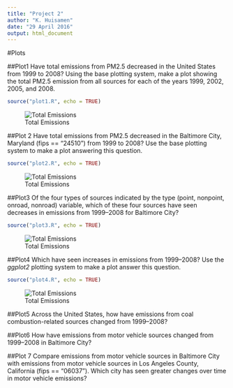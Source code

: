 ```yaml
---
title: "Project 2"
author: "K. Huisamen"
date: "29 April 2016"
output: html_document
---
```


#Plots

##Plot1
Have total emissions from PM2.5 decreased in the United States from 1999 to 2008? Using the base plotting system, make a plot showing the total PM2.5 emission from all sources for each of the years 1999, 2002, 2005, and 2008.

```r
source("plot1.R", echo = TRUE)
```

![Total Emissions](plot1.png)

##Plot 2 
Have total emissions from PM2.5 decreased in the Baltimore City, Maryland (fips == "24510") from 1999 to 2008? Use the base plotting system to make a plot answering this question.

```r
source("plot2.R", echo = TRUE)
```

![Total Emissions](plot2.png)

##Plot3
Of the four types of sources indicated by the type (point, nonpoint, onroad, nonroad) variable, which of these four sources have seen decreases in emissions from 1999–2008 for Baltimore City?

```r
source("plot3.R", echo = TRUE)
```

![Total Emissions](plot3.png)

##Plot4
Which have seen increases in emissions from 1999–2008? Use the _ggplot2_ plotting system to make a plot answer this question.

```r
source("plot4.R", echo = TRUE)
```

![Total Emissions](plot4.png)

##Plot5
Across the United States, how have emissions from coal combustion-related sources changed from 1999–2008?

##Plot6
How have emissions from motor vehicle sources changed from 1999–2008 in Baltimore City?

##Plot 7
Compare emissions from motor vehicle sources in Baltimore City with emissions from motor vehicle sources in Los Angeles County, California (fips == "06037"). Which city has seen greater changes over time in motor vehicle emissions?